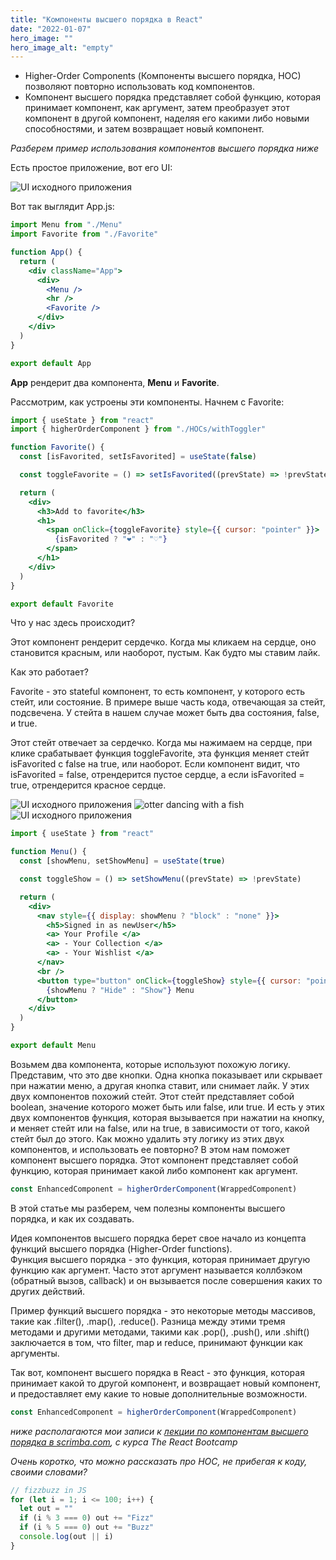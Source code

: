 ```yaml
---
title: "Компоненты высшего порядка в React"
date: "2022-01-07"
hero_image: ""
hero_image_alt: "empty"
---
```


- Higher-Order Components (Компоненты высшего порядка, HOC) позволяют повторно использовать код компонентов.
- Компонент высшего порядка представляет собой функцию, которая принимает компонент, как аргумент, затем преобразует этот компонент в другой компонент, наделяя его какими либо новыми способностями, и затем возвращает новый компонент.

_Разберем пример использования компонентов высшего порядка ниже_

Есть простое приложение, вот его UI:

![UI исходного приложения](./2022-01-17_13-33.png)

Вот так выглядит App.js:

```jsx file=src/App.js highlights=8,10
import Menu from "./Menu"
import Favorite from "./Favorite"

function App() {
  return (
    <div className="App">
      <div>
        <Menu />
        <hr />
        <Favorite />
      </div>
    </div>
  )
}

export default App
```

**App** рендерит два компонента, **Menu** и **Favorite**.

Рассмотрим, как устроены эти компоненты. Начнем с Favorite:

```jsx file=src/Favorite.js highlights=5-7
import { useState } from "react"
import { higherOrderComponent } from "./HOCs/withToggler"

function Favorite() {
  const [isFavorited, setIsFavorited] = useState(false)

  const toggleFavorite = () => setIsFavorited((prevState) => !prevState)

  return (
    <div>
      <h3>Add to favorite</h3>
      <h1>
        <span onClick={toggleFavorite} style={{ cursor: "pointer" }}>
          {isFavorited ? "❤️" : "♡"}
        </span>
      </h1>
    </div>
  )
}

export default Favorite
```

Что у нас здесь происходит?

Этот компонент рендерит сердечко. Когда мы кликаем на сердце, оно становится красным, или наоборот, пустым. Как будто мы ставим лайк.

Как это работает?

Favorite - это stateful компонент, то есть компонент, у которого есть стейт, или состояние.
В примере выше часть кода, отвечающая за стейт, подсвечена. У стейта в нашем случае может быть два состояния, false, и true.

Этот стейт отвечает за сердечко. Когда мы нажимаем на сердце, при клике срабатывает функция toggleFavorite, эта функция меняет стейт isFavorited с false на true, или наоборот. Если компонент видит, что isFavorited = false, отрендерится пустое сердце, а если isFavorited = true, отрендерится красное сердце.

![UI исходного приложения](heart-click-animation.gif)
![otter dancing with a fish](dancing-otter.gif)
![UI исходного приложения](2022-01-17_13-33.png)

```jsx file=src/Menu.js
import { useState } from "react"

function Menu() {
  const [showMenu, setShowMenu] = useState(true)

  const toggleShow = () => setShowMenu((prevState) => !prevState)

  return (
    <div>
      <nav style={{ display: showMenu ? "block" : "none" }}>
        <h5>Signed in as newUser</h5>
        <a> Your Profile </a>
        <a> - Your Collection </a>
        <a> - Your Wishlist </a>
      </nav>
      <br />
      <button type="button" onClick={toggleShow} style={{ cursor: "pointer" }}>
        {showMenu ? "Hide" : "Show"} Menu
      </button>
    </div>
  )
}

export default Menu
```

Возьмем два компонента, которые используют похожую логику. Представим, что это две кнопки. Одна кнопка показывает или скрывает при нажатии меню, а другая кнопка ставит, или снимает лайк. У этих двух компонентов похожий стейт. Этот стейт представляет собой boolean, значение которого может быть или false, или true. И есть у этих двух компонентов функция, которая вызывается при нажатии на кнопку, и меняет стейт или на false, или на true, в зависимости от того, какой стейт был до этого. Как можно удалить эту логику из этих двух компонентов, и использовать ее повторно? В этом нам поможет компонент высшего порядка. Этот компонент представляет собой функцию, которая принимает какой либо компонент как аргумент.

```js file=fancy-button.js
const EnhancedComponent = higherOrderComponent(WrappedComponent)
```

В этой статье мы разберем, чем полезны компоненты высшего порядка, и как их создавать.

Идея компонентов высшего порядка берет свое начало из концепта функций высшего порядка (Higher-Order functions). <br />
Функция высшего порядка - это функция, которая принимает другую функцию как аргумент. Часто этот аргумент называется коллбэком (обратный вызов, callback) и он вызывается после совершения каких то других действий.

Пример функций высшего порядка - это некоторые методы массивов, такие как .filter(), .map(), .reduce(). Разница между этими тремя методами и другими методами, такими как .pop(), .push(), или .shift() заключается в том, что filter, map и reduce, принимают функции как аргументы.

Так вот, компонент высшего порядка в React - это функция, которая принимает какой то другой компонент, и возвращает новый компонент, и предоставляет ему какие то новые дополнительные возможности.

```js
const EnhancedComponent = higherOrderComponent(WrappedComponent)
```

_ниже располагаются мои записи к [лекции по компонентам высшего порядка в scrimba.com](https://scrimba.com/learn/react/higher-order-components-hocs-part-1-cQq9QKcJ), с курса The React Bootcamp_

_Очень коротко, что можно рассказать про HOC, не прибегая к коду, своими словами?_

```js highlights=1,3-5
// fizzbuzz in JS
for (let i = 1; i <= 100; i++) {
  let out = ""
  if (i % 3 === 0) out += "Fizz"
  if (i % 5 === 0) out += "Buzz"
  console.log(out || i)
}
```

